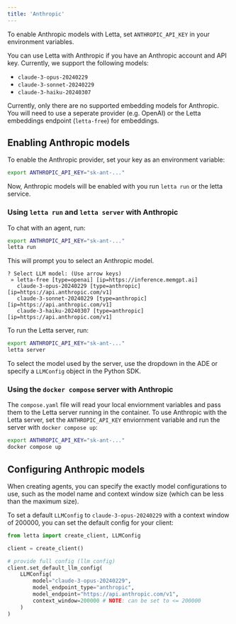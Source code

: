 ```yaml
---
title: 'Anthropic'
---
```


<Tip>To enable Anthropic models with Letta, set `ANTHROPIC_API_KEY` in your environment variables. </Tip>

You can use Letta with Anthropic if you have an Anthropic account and API key. Currently, we support the following models: 
- `claude-3-opus-20240229`
- `claude-3-sonnet-20240229`
- `claude-3-haiku-20240307`

Currently, only there are no supported embedding models for Anthropic. You will need to use a seperate provider (e.g. OpenAI) or the Letta embeddings endpoint (`letta-free`) for embeddings.

## Enabling Anthropic models
To enable the Anthropic provider, set your key as an environment variable:  
```bash
export ANTHROPIC_API_KEY="sk-ant-..." 
```
Now, Anthropic models will be enabled with you run `letta run` or the letta service.


<Accordion icon="square-terminal" title="CLI (pypi only)">

### Using `letta run` and `letta server` with Anthropic
To chat with an agent, run:
```bash
export ANTHROPIC_API_KEY="sk-ant-..." 
letta run
```
This will prompt you to select an Anthropic model.
```
? Select LLM model: (Use arrow keys)
 » letta-free [type=openai] [ip=https://inference.memgpt.ai]
   claude-3-opus-20240229 [type=anthropic] [ip=https://api.anthropic.com/v1]
   claude-3-sonnet-20240229 [type=anthropic] [ip=https://api.anthropic.com/v1]
   claude-3-haiku-20240307 [type=anthropic] [ip=https://api.anthropic.com/v1]
```
To run the Letta server, run:
```bash
export ANTHROPIC_API_KEY="sk-ant-..." 
letta server
```
To select the model used by the server, use the dropdown in the ADE or specify a `LLMConfig` object in the Python SDK.
</Accordion>
<Accordion icon="docker" title="Docker Compose">
### Using the `docker compose` server with Anthropic
The `compose.yaml` file will read your local enviornment variables and pass them to the Letta server running in the container. To use Anthropic with the Letta server, set the `ANTHROPIC_API_KEY` enviornment variable and run the server with `docker compose up`:
```bash
export ANTHROPIC_API_KEY="sk-ant-..." 
docker compose up 
```
</Accordion>

## Configuring Anthropic models

When creating agents, you can specify the exactly model configurations to use, such as the model name and context window size (which can be less than the maximum size). 

To set a default `LLMConfig` to `claude-3-opus-20240229` with a context window of 200000, you can set the default config for your client: 

```python
from letta import create_client, LLMConfig

client = create_client()

# provide full config (llm config)
client.set_default_llm_config(
    LLMConfig(
        model="claude-3-opus-20240229",
        model_endpoint_type="anthropic",
        model_endpoint="https://api.anthropic.com/v1",
        context_window=200000 # NOTE: can be set to <= 200000
    )
)
```
